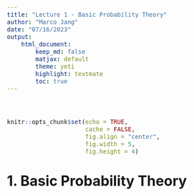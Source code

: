 ```yaml
---
title: "Lecture 1 - Basic Probability Theory"
author: "Marco Jang"
date: "07/16/2023"
output: 
    html_document:
        keep_md: false
        matjax: default
        theme: yeti
        highlight: textmate
        toc: true
---
```

<style type="text/css">

body{ 
    font-size: 16px;
    line-height: 1.7em;
    <!-- text-align: justify; -->
}

blockquote {
    padding: 10px 20px;
    margin: 0 0 20px;
    font-size: 16px;
    border: solid 1px;
}

h1 { font-size: 32px; }
h2 { font-size: 24px; }
h3 { font-size: 20px; }

.nobullet li {
  list-style-type: none;
}
</style>
<br>

```r
knitr::opts_chunk$set(echo = TRUE, 
                      cache = FALSE,
                      fig.align = "center",
                      fig.width = 5,
                      fig.height = 4)
```

# 1. Basic Probability Theory


